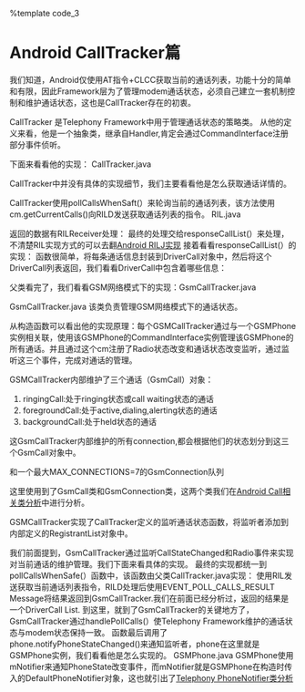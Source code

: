 %template code_3

= Android CallTracker篇 =

我们知道，Android仅使用AT指令+CLCC获取当前的通话列表，功能十分的简单和有限，因此Framework层为了管理modem通话状态，必须自己建立一套机制控制和维护通话状态，这也是CallTracker存在的初衷。

CallTracker 是Telephony Framework中用于管理通话状态的策略类。
从他的定义来看，他是一个抽象类，继承自Handler,肯定会通过CommandInterface注册部分事件侦听。

下面来看看他的实现：
CallTracker.java
{{{class="brush: java"
public abstract class CallTracker extends Handler {
    ......
    //CallTracker使用CommandInterface实例与RILD交互
    public CommandsInterface cm;
    ......
    
    protected void pollCallsWhenSafe() {
        needsPoll = true;

        if (checkNoOperationsPending()) {
            lastRelevantPoll = obtainMessage(EVENT_POLL_CALLS_RESULT);
            //使用getCurrentCalls(）获取当前通话详情
            cm.getCurrentCalls(lastRelevantPoll);
        }
    }
   
    ......
    //CallTracker定义的几个抽象方法
    //由子类实现，处理＋CLCC查询结果
    protected abstract void handlePollCalls(AsyncResult ar);
    //定义Handler的抽象方法
    public abstract void handleMessage (Message msg);
    //公开的注册方法，也由子类实现
    public abstract void registerForVoiceCallStarted(Handler h, int what, Object obj);
    public abstract void unregisterForVoiceCallStarted(Handler h);
    public abstract void registerForVoiceCallEnded(Handler h, int what, Object obj);
    public abstract void unregisterForVoiceCallEnded(Handler h);
}
}}}

CallTracker中并没有具体的实现细节，我们主要看看他是怎么获取通话详情的。

CallTracker使用pollCallsWhenSaft(）来轮询当前的通话列表，该方法使用cm.getCurrentCalls()向RILD发送获取通话列表的指令。
RIL.java
{{{class="brush: java"
    public void
    getCurrentCalls (Message result) {
        //向RILD发送RIL_REQUEST_GET_CURRENT_CALLS请求
        RILRequest rr = RILRequest.obtain(RIL_REQUEST_GET_CURRENT_CALLS, result);
        send(rr);
    }
}}}

返回的数据有RILReceiver处理：
{{{class=""brush: java"
     ......
     case RIL_REQUEST_GET_CURRENT_CALLS: ret =  responseCallList(p); break;
     ......
}}}
最终的处理交给responseCallList(）来处理，不清楚RIL实现方式的可以去翻[[android_rilj|Android RILJ实现]]
接着看看responseCallList(）的实现：
{{{class="brush: java"
    private Object
    responseCallList(Parcel p) {
        int num;
        int voiceSettings;
        ArrayList<DriverCall> response;
        DriverCall dc;

        num = p.readInt();
        //使用DriverCall列表保存当前的通话列表
        response = new ArrayList<DriverCall>(num);

        //将每一个通话封装为一个DriverCall对象
        for (int i = 0 ; i < num ; i++) {
            dc = new DriverCall();
            //从这里可也看出，RILJ使用AT+CLCC指令来获取通话列表
            dc.state = DriverCall.stateFromCLCC(p.readInt());
            dc.index = p.readInt();
            dc.TOA = p.readInt();
            dc.isMpty = (0 != p.readInt());
            dc.isMT = (0 != p.readInt());
            dc.als = p.readInt();
            voiceSettings = p.readInt();
            dc.isVoice = (0 == voiceSettings) ? false : true;
            dc.isVoicePrivacy = (0 != p.readInt());
            dc.number = p.readString();
            int np = p.readInt();
            dc.numberPresentation = DriverCall.presentationFromCLIP(np);
            dc.name = p.readString();
            dc.namePresentation = p.readInt();
            int uusInfoPresent = p.readInt();
            if (uusInfoPresent == 1) {
                dc.uusInfo = new UUSInfo();
                dc.uusInfo.setType(p.readInt());
                dc.uusInfo.setDcs(p.readInt());
                byte[] userData = p.createByteArray();
                dc.uusInfo.setUserData(userData);
            } else {
                riljLogv("Incoming UUS : NOT present!");
            }

            // Make sure there's a leading + on addresses with a TOA of 145
            dc.number = PhoneNumberUtils.stringFromStringAndTOA(dc.number, dc.TOA);

            response.add(dc);

            if (dc.isVoicePrivacy) {
                mVoicePrivacyOnRegistrants.notifyRegistrants();
                riljLog("InCall VoicePrivacy is enabled");
            } else {
                mVoicePrivacyOffRegistrants.notifyRegistrants();
                riljLog("InCall VoicePrivacy is disabled");
            }
        }

        
        //CallTracker依赖DriverCall 的index顺序来管理Connection,必须对队列排序
        Collections.sort(response);

        return response;
    }
    
}}}
函数很简单，将每条通话信息封装到DriverCall对象中，然后将这个DriverCall列表返回，我们看看DriverCall中包含着哪些信息：
{{{class="brush: java"
public class DriverCall implements Comparable {
    //当前通话的6种状态
    public enum State {
        ACTIVE,     //激活
        HOLDING,    //保持
        DIALING,    //拨打（仅主叫）
        ALERTING,   //振铃（仅主叫）
        INCOMING,   //来电（仅被叫）
        WAITING;    //等待（仅被叫）
        // If you add a state, make sure to look for the switch()
        // statements that use this enum
    }

    public int index;   //通话的标识符
    public boolean isMT;    //呼入呼出标识
    public State state;     //通话状态
    public boolean isMpty;  //是否是三方通话
    public String number;   //号码
    public int TOA;         //地址字节的格式类型（129-非国际号码，145-国际号码）
    public boolean isVoice; //是否是语音通话
    public boolean isVoicePrivacy;//是否开启语音加密
    public int als;
    public int numberPresentation;
    public String name;
    public int namePresentation;
    public UUSInfo uusInfo;

    //获取通话的状态
    public static State
    stateFromCLCC(int state) throws ATParseEx {
        switch(state) {
            case 0: return State.ACTIVE;
            case 1: return State.HOLDING;
            case 2: return State.DIALING;
            case 3: return State.ALERTING;
            case 4: return State.INCOMING;
            case 5: return State.WAITING;
            default:
                throw new ATParseEx("illegal call state " + state);
        }
    }
    
    //排序方法
    public int
    compareTo (Object o) {
        DriverCall dc;

        dc = (DriverCall)o;

        if (index < dc.index) {
            return -1;
        } else if (index == dc.index) {
            return 0;
        } else { /*index > dc.index*/
            return 1;
        }
    }
}
}}}

父类看完了，我们看看GSM网络模式下的实现：GsmCallTracker.java

GsmCallTracker.java
该类负责管理GSM网络模式下的通话状态。
{{{class="brush: java"
public final class GsmCallTracker extends CallTracker {
    
    static final int MAX_CONNECTIONS = 7;   // only 7 connections allowed in GSM
    static final int MAX_CONNECTIONS_PER_CALL = 5; // only 5 connections allowed per call

    //***** Instance Variables
    GsmConnection connections[] = new GsmConnection[MAX_CONNECTIONS];
    RegistrantList voiceCallEndedRegistrants = new RegistrantList();
    RegistrantList voiceCallStartedRegistrants = new RegistrantList();

    // connections dropped during last poll
    ArrayList<GsmConnection> droppedDuringPoll
        = new ArrayList<GsmConnection>(MAX_CONNECTIONS);

    GsmCall ringingCall = new GsmCall(this);
    GsmCall foregroundCall = new GsmCall(this);
    GsmCall backgroundCall = new GsmCall(this);

    GsmConnection pendingMO;
    boolean hangupPendingMO;

    GSMPhone phone;

    Phone.State state = Phone.State.IDLE;

    ......

    GsmCallTracker (GSMPhone phone) {
        this.phone = phone; //将CallTracker与Phone相关联
        //使用关联Phone的CommandInterface实现（RIL）作为自身的cm
        cm = phone.mCM;

        //监听CallStateChanged,RadioOn/Off状态。
        cm.registerForCallStateChanged(this, EVENT_CALL_STATE_CHANGE, null);
        cm.registerForOn(this, EVENT_RADIO_AVAILABLE, null);
        cm.registerForNotAvailable(this, EVENT_RADIO_NOT_AVAILABLE, null);
    }
}}}

从构造函数可以看出他的实现原理：每个GSMCallTracker通过与一个GSMPhone实例相关联，使用该GSMPhone的CommandInterface实例管理该GSMPhone的所有通话。并且通过这个cm注册了Radio状态改变和通话状态改变监听，通过监听这三个事件，完成对通话的管理。

GSMCallTracker内部维护了三个通话（GsmCall）对象：
# ringingCall:处于ringing状态或call waiting状态的通话
# foregroundCall:处于active,dialing,alerting状态的通话
# backgroundCall:处于held状态的通话
这GsmCallTracker内部维护的所有connection,都会根据他们的状态划分到这三个GsmCall对象中。

和一个最大MAX_CONNECTIONS=7的GsmConnection队列


这里使用到了GsmCall类和GsmConnection类，这两个类我们在[[android_call|Android Call相关类分析]]中进行分析。

GSMCallTracker实现了CallTracker定义的监听通话状态函数，将监听者添加到内部定义的RegistrantList对象中。
{{{class="brush: java"
    public void registerForVoiceCallStarted(Handler h, int what, Object obj) {
        Registrant r = new Registrant(h, what, obj);
        voiceCallStartedRegistrants.add(r);
    }

    public void unregisterForVoiceCallStarted(Handler h) {
        voiceCallStartedRegistrants.remove(h);
    }

    public void registerForVoiceCallEnded(Handler h, int what, Object obj) {
        Registrant r = new Registrant(h, what, obj);
        voiceCallEndedRegistrants.add(r);
    }

    public void unregisterForVoiceCallEnded(Handler h) {
        voiceCallEndedRegistrants.remove(h);
    }
}}}

我们前面提到，GsmCallTracker通过监听CallStateChanged和Radio事件来实现对当前通话的维护管理。我们下面来看具体的实现。
{{{class="brush: java"
    //注册的事件最终由GsmCallTracker的handleMessage()函数处理
    public void
    handleMessage (Message msg) {
        AsyncResult ar;

        switch (msg.what) {
            case EVENT_POLL_CALLS_RESULT:
                ar = (AsyncResult)msg.obj;

                if (msg == lastRelevantPoll) {
                    if (DBG_POLL) log(
                            "handle EVENT_POLL_CALL_RESULT: set needsPoll=F");
                    needsPoll = false;
                    lastRelevantPoll = null;
                    handlePollCalls((AsyncResult)msg.obj);
                }
            break;

            ......
            //响应CallState changed事件
            case EVENT_REPOLL_AFTER_DELAY:
            case EVENT_CALL_STATE_CHANGE:
                pollCallsWhenSafe();
            break;

            //响应Radio ON事件
            case EVENT_RADIO_AVAILABLE:
                handleRadioAvailable();
            break;

            //响应Radio not available事件
            case EVENT_RADIO_NOT_AVAILABLE:
                handleRadioNotAvailable();
            break;
        }
    }
}}}
最终的实现都统一到pollCallsWhenSafe(）函数中，该函数由父类CallTracker.java实现：
{{{class="brush: java"
    protected void pollCallsWhenSafe() {
        needsPoll = true;

        if (checkNoOperationsPending()) {
            //设置处理后返回的Message
            lastRelevantPoll = obtainMessage(EVENT_POLL_CALLS_RESULT);
            cm.getCurrentCalls(lastRelevantPoll);
        }
    }
}}}
使用RIL发送获取当前通话列表指令，RILD处理后使用EVENT_POLL_CALLS_RESULT Message将结果返回到GsmCallTracker.我们在前面已经分析过，返回的结果是一个DriverCall List.
{{{class="brush: java"
    public void
    handleMessage (Message msg) {
        AsyncResult ar;

        switch (msg.what) {
            //处理
            case EVENT_POLL_CALLS_RESULT:
                ar = (AsyncResult)msg.obj;

                if (msg == lastRelevantPoll) {
                    needsPoll = false;
                    lastRelevantPoll = null;
                    //处理返回结果
                    handlePollCalls((AsyncResult)msg.obj);
                }
            break;
        }
        ......
    }
}}}
到这里，就到了GsmCallTracker的关键地方了，GsmCallTracker通过handlePollCalls(）使Telephony Framework维护的通话状态与modem状态保持一致。
{{{class="brush: java"
    protected void
    handlePollCalls(AsyncResult ar) {
        List polledCalls;

        if (ar.exception == null) {
            polledCalls = (List)ar.result;
        } else if (isCommandExceptionRadioNotAvailable(ar.exception)) {
            // just a dummy empty ArrayList to cause the loop
            // to hang up all the calls
            polledCalls = new ArrayList();
        } else {
            //当Radio不可用时，设定一定时间后重新查询
            pollCallsAfterDelay();
            return;
        }

        Connection newRinging = null; //or waiting
        boolean hasNonHangupStateChanged = false;   // Any change besides
                                                    // a dropped connection
        boolean needsPollDelay = false;
        boolean unknownConnectionAppeared = false;

        //connection为GsmCallTracker定义，用于维护当前所有的通话连接
        for (int i = 0, curDC = 0, dcSize = polledCalls.size()
                ; i < connections.length; i++) {
            //遍历当前的connection列表
            GsmConnection conn = connections[i];
            DriverCall dc = null;

            //由于返回的DriverCall列表是以index大小排序的有序队列，这里根据索引，查看DriverCall列表中是否存在对应index的成员,如果有，则返回对应的DriverCall,没有则返回null

            if (curDC < dcSize) {
                dc = (DriverCall) polledCalls.get(curDC);

                if (dc.index == i+1) {
                    curDC++;
                } else {
                    dc = null;
                }
            }

            if (conn == null && dc != null) {
                //表示当前维护的connection列表中还没有添加该通话
                if (pendingMO != null && pendingMO.compareTo(dc)) {
                   //该通话是我们呼出的通话 
                    connections[i] = pendingMO;
                    pendingMO.index = i;
                    pendingMO.update(dc);
                    pendingMO = null;

                    //当我们已经要求挂断该通话时，不再对该通话进一步处理
                    if (hangupPendingMO) {
                        hangupPendingMO = false;
                        try {
                            hangup(connections[i]);
                        } catch (CallStateException ex) {
                            Log.e(LOG_TAG, "unexpected error on hangup");
                        }

                        // Do not continue processing this poll
                        // Wait for hangup and repoll
                        return;
                    }
                } else {
                    //创建一个新的GsmConnection对象，并添加到维护的connection列表中
                    //注意构造GsmConnection时会按照dc的状态将构造的connection对象添加到对应类型的Call中，在当前情境下，该connection属于ringingCall对象。
                    connections[i] = new GsmConnection(phone.getContext(), dc, this, i);

                    //如果当前的connection
                    if (connections[i].getCall() == ringingCall) {
                        newRinging = connections[i];
                    } else {
                        // Something strange happened: a call appeared
                        // which is neither a ringing call or one we created.
                        // Either we've crashed and re-attached to an existing
                        // call, or something else (eg, SIM) initiated the call.

                        Log.i(LOG_TAG,"Phantom call appeared " + dc);

                        // If it's a connected call, set the connect time so that
                        // it's non-zero.  It may not be accurate, but at least
                        // it won't appear as a Missed Call.
                        if (dc.state != DriverCall.State.ALERTING
                                && dc.state != DriverCall.State.DIALING) {
                            connections[i].connectTime = System.currentTimeMillis();
                        }

                        unknownConnectionAppeared = true;
                    }
                }
                hasNonHangupStateChanged = true;
            } else if (conn != null && dc == null) {
                //conn存在而dc不存在，说明该connection已经挂断，将该conn添加到droppedDuringPoll列表中
                droppedDuringPoll.add(conn);
                // Dropped connections are removed from the CallTracker
                // list but kept in the GsmCall list
                connections[i] = null;
            } else if (conn != null && dc != null && !conn.compareTo(dc)) {
                //conn和dc都存在，但两个并不相同，表示conn已经挂断，而dc为新的通话
                droppedDuringPoll.add(conn);
                connections[i] = new GsmConnection (phone.getContext(), dc, this, i);

                if (connections[i].getCall() == ringingCall) {
                    newRinging = connections[i];
                } // else something strange happened
                hasNonHangupStateChanged = true;
            } else if (conn != null && dc != null) { /* implicit conn.compareTo(dc) */
                //当conn和dc相同，使用dc更新conn
                boolean changed;
                changed = conn.update(dc);
                hasNonHangupStateChanged = hasNonHangupStateChanged || changed;
            }

        }

        // This is the first poll after an ATD.
        // We expect the pending call to appear in the list
        // If it does not, we land here
        if (pendingMO != null) {
            Log.d(LOG_TAG,"Pending MO dropped before poll fg state:"
                            + foregroundCall.getState());

            droppedDuringPoll.add(pendingMO);
            pendingMO = null;
            hangupPendingMO = false;
        }

        //当有新来电时，通知新来电
        if (newRinging != null) {
            phone.notifyNewRingingConnection(newRinging);
        }

        //处理droppedDuringPoll列表中本地挂断的通话，直接设置Connection的断开原因
        for (int i = droppedDuringPoll.size() - 1; i >= 0 ; i--) {
            GsmConnection conn = droppedDuringPoll.get(i);

            //来电未接听时，设为来电拒接或未接
            if (conn.isIncoming() && conn.getConnectTime() == 0) {
                // Missed or rejected call
                Connection.DisconnectCause cause;
                if (conn.cause == Connection.DisconnectCause.LOCAL) {
                    cause = Connection.DisconnectCause.INCOMING_REJECTED;
                } else {
                    cause = Connection.DisconnectCause.INCOMING_MISSED;
                }

                droppedDuringPoll.remove(i);
                conn.onDisconnect(cause);
            } else if (conn.cause == Connection.DisconnectCause.LOCAL) {
                // Local hangup
                droppedDuringPoll.remove(i);
                conn.onDisconnect(Connection.DisconnectCause.LOCAL);
            } else if (conn.cause ==
                Connection.DisconnectCause.INVALID_NUMBER) {
                droppedDuringPoll.remove(i);
                conn.onDisconnect(Connection.DisconnectCause.INVALID_NUMBER);
            }
        }

        //如果存在非本地挂断的通话，获取挂断原因
        if (droppedDuringPoll.size() > 0) {
            cm.getLastCallFailCause(
                obtainNoPollCompleteMessage(EVENT_GET_LAST_CALL_FAIL_CAUSE));
        }

        if (needsPollDelay) {
            pollCallsAfterDelay();
        }

        // Cases when we can no longer keep disconnected Connection's
        // with their previous calls
        // 1) the phone has started to ring
        // 2) A Call/Connection object has changed state...
        //    we may have switched or held or answered (but not hung up)
        if (newRinging != null || hasNonHangupStateChanged) {
            internalClearDisconnected();
        }

        updatePhoneState();

        //如果存在未知的连接，触发未知连接通知事件
        if (unknownConnectionAppeared) {
            phone.notifyUnknownConnection();
        }

        //当不是Hangup状态改变或来电时，触发PreciseCallStateChanged事件
        if (hasNonHangupStateChanged || newRinging != null) {
            phone.notifyPreciseCallStateChanged();
        }
    }
    
    //根据Call的状态更新Phone状态
    private void
    updatePhoneState() {
        Phone.State oldState = state;

        if (ringingCall.isRinging()) {
            state = Phone.State.RINGING;
        } else if (pendingMO != null ||
                !(foregroundCall.isIdle() && backgroundCall.isIdle())) {
            state = Phone.State.OFFHOOK;
        } else {
            state = Phone.State.IDLE;
        }

        if (state == Phone.State.IDLE && oldState != state) {
            //当Phone的状态由非IDLE变为IDLE,说明通话挂断，进入待机，触发voiceCallEnded
            voiceCallEndedRegistrants.notifyRegistrants(
                new AsyncResult(null, null, null));
        } else if (oldState == Phone.State.IDLE && oldState != state) {
            //当Phone的状态由IDLE变为非IDLE,说明开始通话，触发voiceCallStarted
            voiceCallStartedRegistrants.notifyRegistrants (
                    new AsyncResult(null, null, null));
        }

        //当Phone的状态发生改变时，出发PhoneStateChanged事件
        if (state != oldState) {
            phone.notifyPhoneStateChanged();
        }
    }
}}}
函数最后调用了phone.notifyPhoneStateChanged()来通知监听者，phone在这里就是GSMPhone实例，我们看看他是怎么实现的。
GSMPhone.java
{{{class="brush: java"
    /*package*/ void notifyPhoneStateChanged() {
        mNotifier.notifyPhoneState(this);
    }
}}}
GSMPhone使用mNotifier来通知PhoneState改变事件，而mNotifier就是GSMPhone在构造时传入的DefaultPhoneNotifier对象，这也就引出了[[android_phoneNotifier|Telephony PhoneNotifier类分析]]

